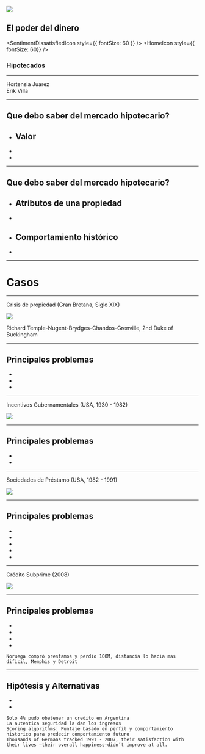 


![](https://upload.wikimedia.org/wikipedia/en/2/24/The_Ascent_of_Money.jpg)

## El poder del dinero

<SentimentDissatisfiedIcon style={{ fontSize: 60 }} />
<HomeIcon style={{ fontSize: 60}} />

### Hipotecados

<hr />
<PersonIcon /> Hortensia Juarez
<br />
<PersonIcon /> Erik Villa

---

## Que debo saber del mercado hipotecario?

<ul style={{ listStyleType: 'none', padding: 0}}>
  <Appear>
    <li><h2>Valor</h2></li>
    <li><PaperSample title={''} content={'Una propiedad puede ser usada como garantía para el prestamista al pedir un credito'}/></li>
    <li><PaperSample title={''} content={'El valor de una propiedad fluctua como cualquier otro instrumento del mercado de valores'}/></li>
  </Appear>
</ul>

---

## Que debo saber del mercado hipotecario?

<ul style={{ listStyleType: 'none', padding: 0}}>
  <Appear>
    <li><h2>Atributos de una propiedad</h2></li>
    <li><PaperSample title={''} content={'Poca liquidez'}/></li>
    <li><h2>Comportamiento histórico</h2></li>
    <li><PaperSample title={''} content={'El valor tiende a subir y desplomarse'}/></li>
  </Appear>
</ul>

---

# Casos

---

<div>
Crisis de propiedad 
(Gran Bretana, Siglo XIX)
</div>


![](https://upload.wikimedia.org/wikipedia/commons/thumb/a/ab/Richard_Temple-Nugent-Brydges-Chandos-Grenville%2C_2nd_Duke_of_Buckingham_and_Chandos_by_John_Jackson%2C_1830.jpeg/440px-Richard_Temple-Nugent-Brydges-Chandos-Grenville%2C_2nd_Duke_of_Buckingham_and_Chandos_by_John_Jackson%2C_1830.jpeg)

<p>Richard Temple-Nugent-Brydges-Chandos-Grenville, 2nd Duke of Buckingham</p> 

---


## Principales problemas

<ul style={{ listStyleType: 'none', padding: 0}}>
  <Appear>  
    <li><PaperSample title={''} content={'Ingreso fijo menor que gasto corriente'}/></li>
    <li><PaperSample title={''} content={'Propiedades como única garantía para prestamistas'}/></li>
    <li><PaperSample title={''} content={'Valor variable de parcelas'}/></li>
  </Appear>
</ul>

---

<div>
Incentivos Gubernamentales
(USA, 1930 - 1982)
</div>


![](https://www.buttonmuseum.org/sites/default/files/CA-better-housing-program-button_busy_beaver_button_museum.png)

---


## Principales problemas

<ul style={{ listStyleType: 'none', padding: 0}}>
  <Appear>  
    <li><PaperSample title={''} content={'Inflación tiende a subir y valor de propiedades a bajar'}/></li>
    <li><PaperSample title={''} content={'Captación de nuevos inversores: Incremento de intereses a ahorradores era ilegal'}/></li>
  </Appear>
</ul>

---

<div>
Sociedades de Préstamo
(USA, 1982 - 1991)
</div>


![](https://calisphere.org/clip/500x500/51a6abff4a44a26a464197668fb68626)

---


## Principales problemas

<ul style={{ listStyleType: 'none', padding: 0}}>
  <Appear>  
    <li><PaperSample title={''} content={'Flip: comprar propiedades a bajo costo y vender a inversores (ES&L)'}/></li>
    <li><PaperSample title={''} content={'Deficiente supervisión por parte de inversores'}/></li>
    <li><PaperSample title={''} content={'Retiro de restricciones'}/></li>
    <li><PaperSample title={''} content={'Construcción pagada con depósitos garantizados por el gobierno'}/></li>
    <li><PaperSample title={''} content={'Intereses altos a ahorradores pagados por gobierno'}/></li>
  </Appear>
</ul>

---

<div>
Crédito Subprime
(2008)
</div>


![](http://www.economywatch.com/files/imagecache/story/story/subprime.jpg)

---


## Principales problemas

<ul style={{ listStyleType: 'none', padding: 0}}>
  <Appear>  
    <li><PaperSample title={''} content={'Créditos de alto riesgo en los cuales solo se pagan intereses'}/></li>
    <li><PaperSample title={''} content={'Incremento de interes'}/></li>
    <li><PaperSample title={''} content={'Securitizacion: Bancos avalan créditos con clasificación de seguridad y los revenden'}/></li>
    <li><PaperSample title={''} content={'Dependencias: Intereses bajos, trabajo, incremento de valor de vivienda'}/></li>
  </Appear>
</ul>

```notes
Noruega compró prestamos y perdio 100M, distancia lo hacia mas dificil, Memphis y Detroit
```

---


## Hipótesis y Alternativas

<ul style={{ listStyleType: 'none', padding: 0}}>
  <Appear>  
    <li><PaperSample title={''} content={'Si gente pobre tiene propiedades para hipotecar podría emprender (Argentina)'}/></li>
    <li><PaperSample title={''} content={'Microfinanzas: Algoritmos de puntaje'}/></li>
  </Appear>
</ul>

```notes
Solo 4% pudo obetener un credito en Argentina
La autentica seguridad la dan los ingresos
Scoring algorithms: Puntaje basado en perfil y comportamiento historico para predecir comportamiento futuro
Thousands of Germans tracked 1991 - 2007, their satisfaction with their lives —their overall happiness—didn’t improve at all.
```